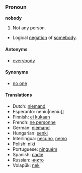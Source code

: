 === Pronoun ===

'''nobody'''

#Not any person.
*Logical [[negation]] of [[somebody]].

==== Antonyms ====
*[[everybody]]

==== Synonyms ====
*[[no one]]

==== Translations ====
*Dutch: [[niemand]]
*Esperanto: {{msg:ReVo}}neniu|neniu]]
*Finnish: [[ei kukaan]]
*French: [[ne personne]]
*German: [[niemand]]
*Hungarian: [[senki]]
*Interlingua: [[necuno]], [[nemo]]
*Polish: [[nikt]]
*Portuguese: [[ninguém]]
*Spanish: [[nadie]]
*Russian: [[никто]]
*Volapük: [[nek]]